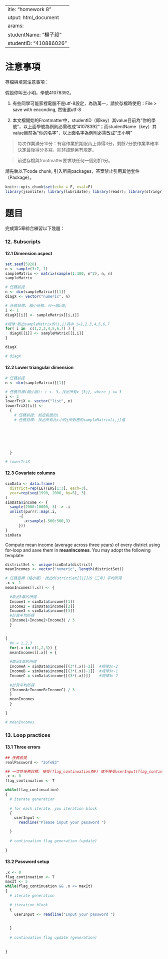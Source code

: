  ---
title: "homework 8"
output: html_document
params:
  studentName: "楊子毅"
  studentID: "410886026"
---

# 注意事項

存檔與填寫注意事項：

假設你叫王小明，學號41078392。

  1. 有些同學可能家裡電腦不是utf-8設定，為防萬一，請於存檔時使用：File > save with enconding, 然後選utf-8

  2. 本文檔開始的Frontmatter中，studentID（即key）其value目前為"你的學號"，以上面學號為例則必需改成"41078392"；而studentName（key）其value目前為"你的名字"，以上面名字為例則必需改成"王小明"
  
> 每次作業滿分10分：有寫作業於期限內上傳得3分，剩餘7分依作業準確率決定最後得分多寡，除非該題另有規定。

> 前述存檔與frontmatter要求缺任何一個則扣1分。

請先執以下code chunk, 引入所需packages，答案禁止引用其他套件（Package）。
```{r setup, include=FALSE}
knitr::opts_chunk$set(echo = F, eval=F)
library(jsonlite); library(lubridate); library(readr); library(stringr); library(purrr); library(glue)
```

# 題目

完成第5章綜合練習以下幾題：


### 12. Subscripts{-}


#### 12.1 Dimension aspect{-}

```{r data121, echo=TRUE}
set.seed(5928)
n <- sample(3:7, 1) 
sampleMatrix <- matrix(sample(1:100, n^2), n, n)
sampleMatrix
```


```{r ans121, echo=T}
# 任務前提
n <- dim(sampleMatrix)[[1]]
diagX <- vector("numeric", n)

# 任務目標: 縮小任務，只一個i值, 
i <- 1
diagX[[i]] <- sampleMatrix[[i,i]]

#規律:取出sampleMatrix的(i,i)其中 i=1,2,3,4,5,6,7
for( i in  c(1,2,3,4,5,6,7) ) {     
  diagX[[i]] <- sampleMatrix[[i,i]]
}

diagX

# diagX
```

#### 12.2 Lower triangular dimension{-}

```{r ans122, echo=TRUE}
# 任務前提
n <- dim(sampleMatrix)[[1]]

# 任務目標(縮小版): i <- 3，找出所有x_{3j}, where j <= 3
i <- 3
lowerTriX <- vector("list", n)
lowerTriX[[i]] <- 
  {
    # 任務前提: 給定前面的i
    # 任務目標: 找出所有比i小的j所對應的sampleMatrix[i,j]值
    
    
    
    
    
    
  }

# lowerTriX
```

#### 12.3 Covariate columns{-}

```{r data123}
simData <- data.frame(
  district=rep(LETTERS[1:3], each=3),
  year=rep(seq(1990, 2000, by=5), 3)
)
simData$income <- {
  sample(2000:10000, 3) -> .i
  unlist(purrr::map(.i, 
      ~{
        .x+sample(-500:500,3)
      }))
}
simData
```


Compute mean income (average across three years) of every district using for-loop and save them in **meanIncomes**. You may adopt the following template:
```{r ans123, echo=T}
districtSet <- unique(simData$district)
meanIncomes <- vector("numeric", length(districtSet))

# 任務目標（縮小版）：找出districtSet[[1]]的（三年）平均所得
.x <- 1
meanIncomes[[.x]] <- {
  
  #取出3年的所得
  Income1 = simData$income[[1]]  
  Income2 = simData$income[[2]]  
  Income3 = simData$income[[3]]
  #計算平均所得
  (Income1+Income2+Income3) / 3
  }


{
  #n = 1,2,3
  for(.x in c(1,2,3)) {
  meanIncomes[[.x]] = {
  
  #取出3年的所得
  IncomeA = simData$income[[(3*(.x))-2]]  #規律3n-2
  IncomeB = simData$income[[(3*(.x))-1]]  #規律3n-1
  IncomeC = simData$income[[(3*(.x))]]    #規律3n-2
  
  #計算平均所得
  (IncomeA+IncomeB+IncomeC) / 3
  }
  meanIncomes
  }
  
}

# meanIncomes
```

### 13. Loop practices{-}

#### 13.1 Three errors{-}

```{r ans131s}
## 任務前提
realPassword <- "2ofe83"

## 一次性任務目標: 接受(flag_continuation為F) 或不接受userInput(flag_continuation為T)
.x <- 0
flag_continuation <- T

while(flag_continuation)
{
  # iterate generation
  
  # for each iterate, you iteration block
  {
    userInput <- 
      readline("Please input your password ")

  }
  
  # continuation flag generation (update)
  
}


```


#### 13.2 Password setup{-}


```{r ans132s, echo=TRUE}
.x <- 0
flag_continuation <- T
maxIt <- 5
while(flag_continuation && .x <= maxIt)
{
  # iterate generation
  
  # iteration block
  {
    userInput <- readline("Input your password ")
    
    
  }
  
  # continuation flag update (generation)
  
  
}
```

